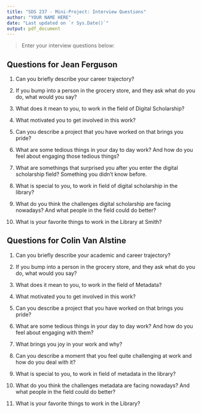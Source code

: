 ```yaml
---
title: "SDS 237 - Mini-Project: Interview Questions"
author: "YOUR NAME HERE"
date: "Last updated on `r Sys.Date()`"
output: pdf_document
---
```


> Enter your interview questions below:

## Questions for Jean Ferguson
1. Can you briefly describe your career trajectory? 
	
2. If you bump into a person in the grocery store, and they ask what do you do, what would you say?
	
3. What does it mean to you, to work in the field of Digital Scholarship?
	
4. What motivated you to get involved in this work?
	
5. Can you describe a project that you have worked on that brings you pride?
	
6. What are some tedious things in your day to day work? And how do you feel about engaging those tedious things?

7. What are somethings that surprised you after you enter the digital scholarship field? Something you didn't know before. 
	
8. What is special to you, to work in field of digital scholarship in the library? 
	
9. What do you think the challenges digital scholarship are facing nowadays? And what people in the field could do better? 
	
10. What is your favorite things to work in the Library at Smith?


## Questions for Colin Van Alstine
1. Can you briefly describe your academic and career trajectory? 

2. If you bump into a person in the grocery store, and they ask what do you do, what would you say?

3. What does it mean to you, to work in the field of Metadata?

4. What motivated you to get involved in this work?

5. Can you describe a project that you have worked on that brings you pride?

6. What are some tedious things in your day to day work? And how do you feel about engaging with them?

7. What brings you joy in your work and why?

8. Can you describe a moment that you feel quite challenging at work and how do you deal with it?

9. What is special to you, to work in field of metadata in the library? 

10. What do you think the challenges metadata are facing nowadays? And what people in the field could do better? 

11. What is your favorite things to work in the Library?

	


